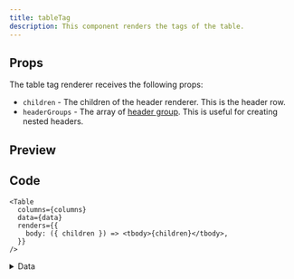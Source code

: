 ```yaml
---
title: tableTag
description: This component renders the tags of the table.
---
```


## Props

The table tag renderer receives the following props:

- `children` - The children of the header renderer. This is the header row.
- `headerGroups` - The array of [header group](/docs/core-apis/header-group). This is useful for creating nested headers.

## Preview

<Example renderer="tableTag" />

## Code

```tsx
<Table
  columns={columns}
  data={data}
  renders={{
    body: ({ children }) => <tbody>{children}</tbody>,
  }}
/>
```

<details>
<summary>Data</summary>
```tsx
type Data = {
  name: string
  email: string
  stance: "mongo" | "goofy"
}

const [data, setData] = React.useState<Data[]>([
{ name: "Touha", email: "touha@example.com", stance: "mongo" },
{ name: "Sadman", email: "sadman@example.com", stance: "goofy" },
{ name: "Otaku Dev", email: "otakudev@example.com", stance: "mongo" },
{
name: "Tony",
email: "tonny@example.com",
stance: "goofy",
},
{
name: "Rodney",
email: "rodney@example.com",
stance: "goofy",
},
{
name: "Kareem",
email: "kareem@example.com",
stance: "mongo",
},
{
name: "Eric",
email: "bob@example.com",
stance: "mongo",
},
{
name: "Bam",
email: "bam@example.com",
stance: "goofy",
},
{
name: "Nyjah",
email: "nyjah@example.com",
stance: "goofy",
},
{
name: "Andrew",
email: "andrew@example.com",
stance: "mongo",
},
{
name: "Lizzie",
email: "lizzie@example.com",
stance: "goofy",
},
{ name: "Leticia", email: "leticia@example.com", stance: "goofy" },
])

````
</details>

<details>
<summary>Columns</summary>
```tsx
const columns = [
  { accessorKey: "name", header: "Name" },
  { accessorKey: "email", header: "Email" },
  { accessorKey: "stance", header: "Stance" },
] satisfies ColumnDef<Data, unknown>[]
````

</details>
